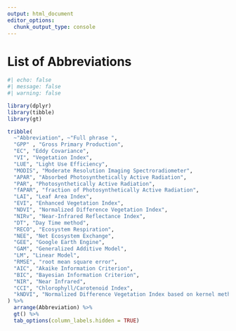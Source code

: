 ```yaml
---
output: html_document
editor_options: 
  chunk_output_type: console
---
```

# List of Abbreviations {.unnumbered}


```r
#| echo: false
#| message: false
#| warning: false

library(dplyr)
library(tibble)
library(gt)

tribble(
  ~"Abbreviation", ~"Full phrase ",
  "GPP" , "Gross Primary Production",
  "EC", "Eddy Covariance",
  "VI", "Vegetation Index",
  "LUE", "Light Use Efficiency",
  "MODIS", "Moderate Resolution Imaging Spectroradiometer",
  "APAR", "Absorbed Photosynthetically Active Radiation",
  "PAR", "Photosynthetically Active Radiation",
  "fAPAR", "fraction of Photosynthetically Active Radiation",
  "LAI", "Leaf Area Index",
  "EVI", "Enhanced Vegetation Index",
  "NDVI", "Normalized Difference Vegetation Index",
  "NIRv", "Near-Infrared Reflectance Index",
  "DT", "Day Time method",
  "RECO", "Ecosystem Respiration",
  "NEE", "Net Ecosystem Exchange",
  "GEE", "Google Earth Engine",
  "GAM", "Generalized Additive Model",
  "LM", "Linear Model",
  "RMSE", "root mean square error",
  "AIC", "Akaike Information Criterion", 
  "BIC", "Bayesian Information Criterion", 
  "NIR", "Near Infrared",
  "CCI", "Chlorophyll/Carotenoid Index",
  "kNDVI", "Normalized Difference Vegetation Index based on kernel methods"
) %>% 
  arrange(Abbreviation) %>% 
  gt() %>% 
  tab_options(column_labels.hidden = TRUE)
```

